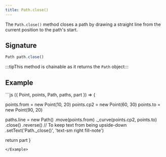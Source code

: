 ```yaml
---
title: Path.close()
---
```


The `Path.close()` method closes a path by drawing a straight line from the current position to the path's start.

## Signature

```js
Path path.close()
```

:::tipThis method is chainable as it returns the `Path` object:::

## Example

<Example caption="Example of the Path.close() method">
```js
({ Point, points, Path, paths, part }) => {

  points.from = new Point(10, 20)
  points.cp2 = new Point(60, 30)
  points.to = new Point(90, 20)

  paths.line = new Path()
    .move(points.from)
    ._curve(points.cp2, points.to)
    .close()
    .reverse() // To keep text from being upside-down
    .setText('Path._close()', 'text-sm right fill-note')

  return part
}
```
</Example>
